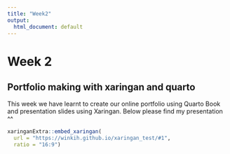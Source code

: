 ```yaml
---
title: "Week2"
output: 
  html_document: default 
---
```


# Week 2

## Portfolio making with xaringan and quarto

This week we have learnt to create our online portfolio using Quarto Book and presentation slides using Xaringan. Below please find my presentation \^\^

```r
xaringanExtra::embed_xaringan(
  url = "https://winkih.github.io/xaringan_test/#1",
  ratio = "16:9")

```
